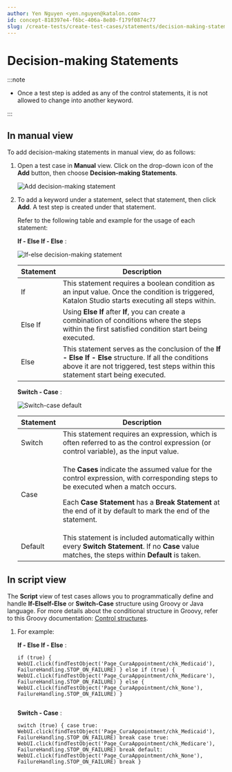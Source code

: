 ```yaml
---
author: Yen Nguyen <yen.nguyen@katalon.com>
id: concept-818397e4-f6bc-406a-8e80-f179f0874c77
slug: /create-tests/create-test-cases/statements/decision-making-statements
---
```


# Decision-making Statements


:::note

-   Once a test step is added as any of the control statements, it is not allowed to change into another keyword.


:::

## In manual view

To add decision-making statements in manual view, do as follows:

1.  Open a test case in **Manual** view. Click on the drop-down icon of the **Add** button, then choose **Decision-making Statements**.

    <img src="/doc_images/Documents/Create_tests/Create_Test_Cases/Statements/Images/statement.png" width={500} alt="Add decision-making statement" />

2.  To add a keyword under a statement, select that statement, then click **Add**. A test step is created under that statement.

    Refer to the following table and example for the usage of each statement:

    **If - Else If - Else** :

    <img src="/doc_images/Documents/Create_tests/Create_Test_Cases/Statements/Images/830-if-else.png" alt="If-else decision-making statement" />

    <table><tr><th>Statement</th><th>Description</th></tr><tbody><tr><td>If</td><td>This statement requires a boolean condition as an input value. Once the condition is triggered, Katalon Studio starts executing all steps within.</td></tr><tr><td>Else If</td><td>Using <strong>Else If</strong> after <strong>If</strong>, you can create a combination of conditions where the steps within the first satisfied condition start being executed.</td></tr><tr><td>Else</td><td>This statement serves as the conclusion of the <strong>If - Else If - Else</strong> structure. If all the conditions above it are not triggered, test steps within this statement start being executed.</td></tr>    </tbody></table>

    **Switch - Case** :

    <img src="/doc_images/Documents/Create_tests/Create_Test_Cases/Statements/Images/830-switch-case-default.png" alt="Switch-case default" />

    <table><tr><th>Statement</th><th>Description</th></tr><tbody><tr><td>Switch</td><td>This statement requires an expression, which is often referred to as the control expression (or control variable), as the input value.</td></tr><tr><td>Case</td><td><p>The <strong>Cases</strong> indicate the assumed value for the control expression, with corresponding steps to be executed when a match occurs.</p> <p>Each <strong>Case Statement</strong> has a <strong>Break Statement</strong> at the end of it by default to mark the end of the statement.</p></td></tr><tr><td>Default</td><td>This statement is included automatically within every <strong>Switch Statement</strong>. If no <strong>Case</strong> value matches, the steps within <strong>Default</strong> is taken.</td></tr>    </tbody></table>


## In script view

The **Script** view of test cases allows you to programmatically define and handle **If-ElseIf-Else** or **Switch-Case** structure using Groovy or Java language. For more details about the conditional structure in Groovy, refer to this Groovy documentation: [Control structures](http://groovy-lang.org/semantics.html#_conditional_structures).

1.  For example:

    **If - Else If - Else** :

    ```
    if (true) { WebUI.click(findTestObject('Page_CuraAppointment/chk_Medicaid'), FailureHandling.STOP_ON_FAILURE) } else if (true) { WebUI.click(findTestObject('Page_CuraAppointment/chk_Medicare'), FailureHandling.STOP_ON_FAILURE) } else { WebUI.click(findTestObject('Page_CuraAppointment/chk_None'), FailureHandling.STOP_ON_FAILURE) }
                        
    ```

    **Switch - Case** :

    ```
    switch (true) { case true: WebUI.click(findTestObject('Page_CuraAppointment/chk_Medicaid'), FailureHandling.STOP_ON_FAILURE) break case true: WebUI.click(findTestObject('Page_CuraAppointment/chk_Medicare'), FailureHandling.STOP_ON_FAILURE) break default: WebUI.click(findTestObject('Page_CuraAppointment/chk_None'), FailureHandling.STOP_ON_FAILURE) break }
                        
    ```